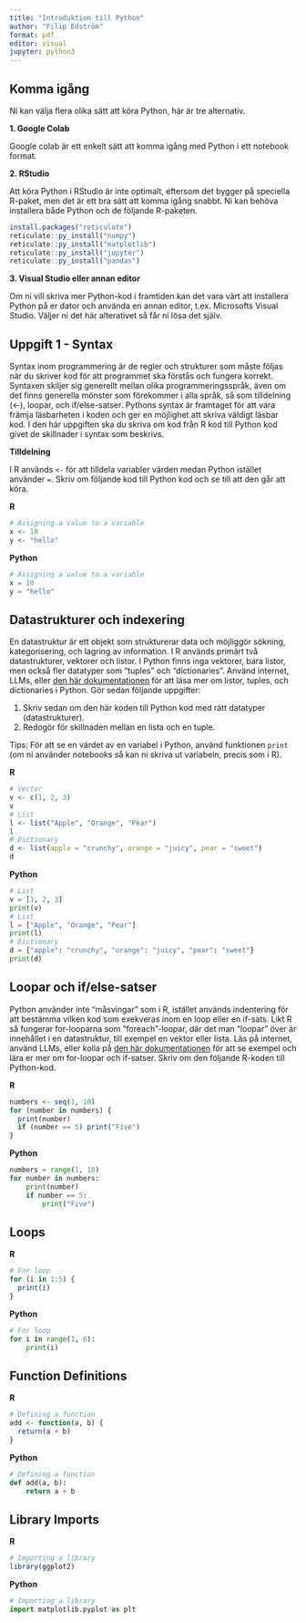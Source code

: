 ```yaml
---
title: "Introduktion till Python"
author: "Filip Edström"
format: pdf
editor: visual
jupyter: python3
---
```


## Komma igång

Ni kan välja flera olika sätt att köra Python, här är tre alternativ.

**1. Google Colab**

Google colab är ett enkelt sätt att komma igång med Python i ett notebook format. 

**2. RStudio**

Att köra Python i RStudio är inte optimalt, eftersom det bygger på speciella R-paket, men det är ett bra sätt att komma igång snabbt. Ni kan behöva installera både Python och de följande R-paketen.

```r
install.packages("reticulate")
reticulate::py_install("numpy")
reticulate::py_install("matplotlib")
reticulate::py_install("jupyter")
reticulate::py_install("pandas")
```

**3. Visual Studio eller annan editor**

Om ni vill skriva mer Python-kod i framtiden kan det vara värt att installera Python på er dator och använda en annan editor, t.ex. Microsofts Visual Studio. Väljer ni det här alterativet så får ni lösa det själv.

## Uppgift 1 - Syntax

Syntax inom programmering är de regler och strukturer som måste följas när du skriver kod för att programmet ska förstås och fungera korrekt. Syntaxen skiljer sig generellt mellan olika programmeringsspråk, även om det finns generella mönster som förekommer i alla språk, så som tilldelning (<-), loopar, och if/else-satser. Pythons syntax är framtaget för att vara främja läsbarheten i koden och ger en möjlighet att skriva väldigt läsbar kod. I den här uppgiften ska du skriva om kod från R kod till Python kod givet de skillnader i syntax som beskrivs.

**Tilldelning**

I R används `<-` för att tilldela variabler värden medan Python istället använder `=`. Skriv om följande kod till Python kod och se till att den går att köra.

**R**

``` r
# Assigning a value to a variable
x <- 10
y <- "hello"
```

**Python**

```python
# Assigning a value to a variable
x = 10
y = "hello"
```

## Datastrukturer och indexering

En datastruktur är ett objekt som strukturerar data och möjliggör sökning, kategorisering, och lagring av information. I R används primärt två datastrukturer, vektorer och listor. I Python finns inga vektorer, bara listor, men också fler datatyper som "tuples" och "dictionaries". Använd internet, LLMs, eller [den här dokumentationen](https://docs.python.org/3/tutorial/datastructures.html#) för att läsa mer om listor, tuples, och dictionaries i Python. Gör sedan följande uppgifter:

1. Skriv sedan om den här koden till Python kod med rätt datatyper (datastrukturer). 
2. Redogör för skillnaden mellan en lista och en tuple.

Tips: För att se en värdet av en variabel i Python, använd funktionen `print` (om ni använder notebooks så kan ni skriva ut variabeln, precis som i R).

**R**

```r
# Vector
v <- c(1, 2, 3)
v
# List
l <- list("Apple", "Orange", "Pear")
l
# Dictionary
d <- list(apple = "crunchy", orange = "juicy", pear = "sweet")
d
```

**Python**

```python
# List
v = [1, 2, 3]
print(v)
# List
l = ["Apple", "Orange", "Pear"]
print(l)
# Dictionary
d = {"apple": "crunchy", "orange": "juicy", "pear": "sweet"}
print(d)
```


## Loopar och if/else-satser

Python använder inte "måsvingar" som i R, istället används indentering för att bestämma vilken kod som exekveras inom en loop eller en if-sats. Likt R så fungerar for-looparna som "foreach"-loopar, där det man "loopar" över är innehållet i en datastruktur, till exempel en vektor eller lista. Läs på internet, använd LLMs, eller kolla på [den här dokumentationen](https://docs.python.org/3/tutorial/controlflow.html#if-statements) för att se exempel och lära er mer om for-loopar och if-satser. Skriv om den följande R-koden till Python-kod.

**R**

```r
numbers <- seq(1, 10)
for (number in numbers) {
  print(number)  
  if (number == 5) print("Five")
}
```

**Python**

```python
numbers = range(1, 10)
for number in numbers:
    print(number)
    if number == 5:
        print("Five")
```

## Loops

**R**

``` r
# For loop
for (i in 1:5) {
  print(i)
}
```

**Python**

```python
# For loop
for i in range(1, 6):
    print(i)
```

## Function Definitions

**R**

``` r
# Defining a function
add <- function(a, b) {
  return(a + b)
}
```

**Python**

```python
# Defining a function
def add(a, b):
    return a + b
```

## Library Imports

**R**

``` r
# Importing a library
library(ggplot2)
```

**Python**

```python
# Importing a library
import matplotlib.pyplot as plt
```

